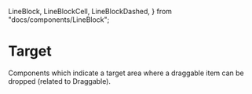   LineBlock,
  LineBlockCell,
  LineBlockDashed,
} from "docs/components/LineBlock";

<Meta title="Theme/Characteristics/Target" />

# Target

Components which indicate a target area where a draggable item can be dropped (related to Draggable).

<Canvas>
  <Story name="Base">
    <DocGrid>
      <ColorBlock colorVar="--salt-target-background-hover" />
      <ColorBlock colorVar="--salt-target-borderColor-hover" />
      <LineBlockDashed lineStyle="--salt-target-borderStyle" />
      <LineBlockDashed lineStyle="--salt-target-borderStyle-hover" />
      <LineBlockDashed lineStyle="--salt-target-borderStyle-disabled" />
      <CursorBlock cursor="--salt-target-cursor-disabled" />
    </DocGrid>
  </Story>
</Canvas>
